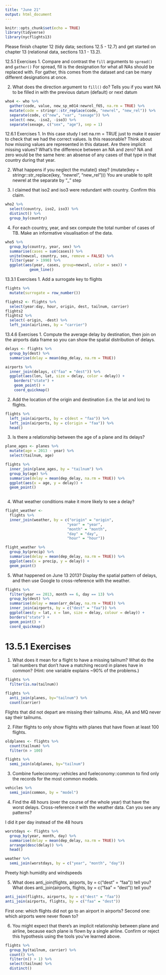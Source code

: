 ```yaml
---
title: "June 21"
output: html_document
---
```


```r
knitr::opts_chunk$set(echo = TRUE)
library(tidyverse)
library(nycflights13)
```

Please finish chapter 12 (tidy data; sections 12.5 - 12.7) and get started on chapter 13 (relational data, sections 13.1 - 13.2).

12.5.1 Exercises
1. Compare and contrast the `fill` arguments to `spread()` and `gather()`
For spread, fill is the designation for what all NAs should be replaced with. For gather, this comes from the dataset and can be many different designations at once.

2. What does the direction argument to `fill()` do?
Tells you if you want NA to be filled in with the previous datum (default) or next datum

```r
who4 <- who %>%
  gather(code, value, new_sp_m014:newrel_f65, na.rm = TRUE) %>% 
  mutate(code = stringr::str_replace(code, "newrel", "new_rel")) %>%
  separate(code, c("new", "var", "sexage")) %>% 
  select(-new, -iso2, -iso3) %>% 
  separate(sexage, c("sex", "age"), sep = 1)
```

12.6.1 Exercises
1. In this case study I set na.rm = TRUE just to make it easier to check that we had the correct values. Is this reasonable? Think about how missing values are represented in this dataset. Are there implicit missing values? What’s the difference between an NA and zero?
NA and zero would be the same here: an absense of any cases of that type in that country during that year.

2. What happens if you neglect the mutate() step? (mutate(key = stringr::str_replace(key, "newrel", "new_rel")))
You are unable to split newrel at the separate by "_" step

3. I claimed that iso2 and iso3 were redundant with country. Confirm this claim.
```r
who2 %>% 
  select(country, iso2, iso3) %>%
  distinct() %>%
  group_by(country)
```

4. For each country, year, and sex compute the total number of cases of TB. Make an informative visualisation of the data.
```r
who5 %>%
  group_by(country, year, sex) %>%
  summarise(cases = sum(cases)) %>%
  unite(newcol, country, sex, remove = FALSE) %>%
  filter(year > 1990) %>%
  ggplot(aes(year, cases, group=newcol, color = sex)) +
           geom_line()
```

13.3.1 Exercises
1. Add a surrogate key to flights
```r
flights %>% 
  mutate(surrogate = row_number())
```

```r
flights2 <- flights %>% 
  select(year:day, hour, origin, dest, tailnum, carrier)
flights2
flights2 %>%
  select(-origin, -dest) %>% 
  left_join(airlines, by = "carrier")

```

13.4.6 Exercises
1. Compute the average delay by destination, then join on the airports data frame so you can show the spatial distribution of delays. 

```r
delays <- flights %>%
  group_by(dest) %>%
  summarise(delay = mean(dep_delay, na.rm = TRUE))

airports %>%
  inner_join(delays, c("faa" = "dest")) %>%
  ggplot(aes(lon, lat, size = delay, color = delay)) +
    borders("state") +
    geom_point() +
    coord_quickmap()
```
2. Add the location of the origin and destination (i.e. the lat and lon) to flights.
```r
flights %>%
  left_join(airports, by = c(dest = "faa")) %>%
  left_join(airports, by = c(origin = "faa")) %>%
  head()
```

3. Is there a relationship between the age of a plane and its delays?
```r
plane_ages <- planes %>% 
  mutate(age = 2013 - year) %>%
  select(tailnum, age)

flights %>%
  inner_join(plane_ages, by = "tailnum") %>%
  group_by(age) %>%
  summarise(delay = mean(dep_delay, na.rm = TRUE)) %>%
  ggplot(aes(x = age, y = delay)) + 
  geom_point()
  

```
4. What weather conditions make it more likely to see a delay?
```r
flight_weather <-
  flights %>%
  inner_join(weather, by = c("origin" = "origin",
                            "year" = "year",
                            "month" = "month",
                            "day" = "day",
                            "hour" = "hour"))

flight_weather %>%
  group_by(precip) %>%
  summarise(delay = mean(dep_delay, na.rm = TRUE)) %>%
  ggplot(aes(x = precip, y = delay)) +
  geom_point()
```


5. What happened on June 13 2013? Display the spatial pattern of delays, and then use Google to cross-reference with the weather.

```r
flights %>%
  filter(year == 2013, month == 6, day == 13) %>%
  group_by(dest) %>%
  summarise(delay = mean(arr_delay, na.rm = TRUE)) %>%
  inner_join(airports, by = c("dest" = "faa")) %>%
  ggplot(aes(y = lat, x = lon, size = delay, colour = delay)) +
  borders("state") +
  geom_point() +
  coord_quickmap()
```
# 13.5.1 Exercises

1. What does it mean for a flight to have a missing tailnum? What do the tail numbers that don’t have a matching record in planes have in common? (Hint: one variable explains ~90% of the problems.)
```r
flights %>% 
  filter(is.na(tailnum))

flights %>%
  anti_join(planes, by="tailnum") %>%
  count(carrier)

```
Flights that did not depart are missing their tailnums. Also, AA and MQ never say their tailnums.

2. Filter flights to only show flights with planes that have flown at least 100 flights.
```r
oldplanes <- flights %>%
  count(tailnum) %>%
  filter(n > 100)

flights %>%
  semi_join(oldplanes, by="tailnum")
```


3. Combine fueleconomy::vehicles and fueleconomy::common to find only the records for the most common models.
```r
vehicles %>%
  semi_join(common, by = "model")
```

4. Find the 48 hours (over the course of the whole year) that have the worst delays. Cross-reference it with the weather data. Can you see any patterns?

I did it per day instead of the 48 hours
```r
worstdays <- flights %>%
  group_by(year, month, day) %>%
  summarise(delay = mean(dep_delay, na.rm = TRUE)) %>%
  arrange(desc(delay)) %>%
  head()

weather %>%
  semi_join(worstdays, by = c("year", "month", "day"))
```
Preety high humidity and windspeeds

5. What does anti_join(flights, airports, by = c("dest" = "faa")) tell you? What does anti_join(airports, flights, by = c("faa" = "dest")) tell you?
```r
anti_join(flights, airports, by = c("dest" = "faa"))
anti_join(airports, flights, by = c("faa" = "dest"))
```

First one: which flights did not go to an airport in airports?
Second one: which airports were never flown to?

6. You might expect that there’s an implicit relationship between plane and airline, because each plane is flown by a single airline. Confirm or reject this hypothesis using the tools you’ve learned above.
```r
flights %>%
  group_by(tailnum, carrier) %>%
  count() %>%
  filter(n() > 1) %>%
  select(tailnum) %>%
  distinct()
```

